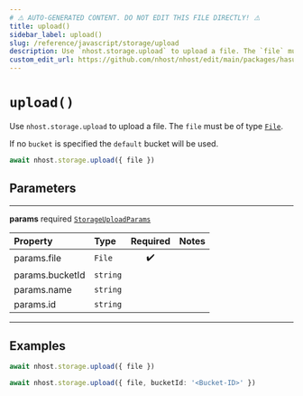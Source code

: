 ```yaml
---
# ⚠️ AUTO-GENERATED CONTENT. DO NOT EDIT THIS FILE DIRECTLY! ⚠️
title: upload()
sidebar_label: upload()
slug: /reference/javascript/storage/upload
description: Use `nhost.storage.upload` to upload a file. The `file` must be of type [`File`](https://developer.mozilla.org/en-US/docs/Web/API/File).
custom_edit_url: https://github.com/nhost/nhost/edit/main/packages/hasura-storage-js/src/hasura-storage-client.ts#L41
---
```


# `upload()`

Use `nhost.storage.upload` to upload a file. The `file` must be of type [`File`](https://developer.mozilla.org/en-US/docs/Web/API/File).

If no `bucket` is specified the `default` bucket will be used.

```ts
await nhost.storage.upload({ file })
```

## Parameters

---

**<span className="parameter-name">params</span>** <span className="optional-status">required</span> [`StorageUploadParams`](/reference/docgen/javascript/storage/types/storage-upload-params)

| Property                                                                                    | Type     | Required | Notes |
| :------------------------------------------------------------------------------------------ | :------- | :------: | :---- |
| <span className="parameter-name"><span className="light-grey">params.</span>file</span>     | `File`   |    ✔️    |       |
| <span className="parameter-name"><span className="light-grey">params.</span>bucketId</span> | `string` |          |       |
| <span className="parameter-name"><span className="light-grey">params.</span>name</span>     | `string` |          |       |
| <span className="parameter-name"><span className="light-grey">params.</span>id</span>       | `string` |          |       |

---

## Examples

```ts
await nhost.storage.upload({ file })
```

```ts
await nhost.storage.upload({ file, bucketId: '<Bucket-ID>' })
```
